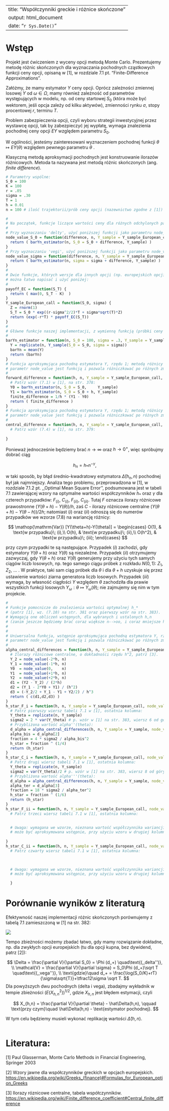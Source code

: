 
---
title: "Współczynniki greckie i różnice skończone"
output: html_document
date: "`r Sys.Date()`"
---

# Wstęp

Projekt jest ćwiczeniem z wyceny opcji metodą Monte Carlo. Prezentujemy metodę różnic skończonych dla wyznaczania pochodnych cząstkowych funkcji ceny opcji, opisaną w [1], w rozdziale 7.1 pt. "Finite-Difference Approximations".

Załóżmy, że mamy estymator $Y$ ceny opcji. Oprócz zależności zmiennej losowej $Y$ od $\omega\in\Omega$, mamy również zależność od parametrów występujących w modelu, np. od ceny startowej $S_0$ (która może być wektorem, jeśli opcja zależy od kilku aktywów), zmienności rynku $\sigma$, stopy procentowej $r$, terminu $T$.

Problem zabezpieczenia opcji, czyli wyboru strategii inwestycyjnej przez wystawcę opcji, tak by zabezpieczyć jej wypłatę, wymaga znalezienia pochodnej ceny opcji $EY$ względem parametru $S_0$.

W ogólności, jesteśmy zainteresowani wyznaczeniem pochodnej funkcji $\theta\mapsto EY(\theta)$ względem pewnego parametru $\theta$ .

Klasyczną metodą aproksymacji pochodnych jest konstruowanie ilorazów różnicowych. Metoda ta nazywana jest metodą różnic skończonych (ang. *finite difference*).

```r
# Parametry wspólne:
S_0 = 100
K = 100
r = .05
sigma = .30
T = 1
h = 0.01
n = 100 # ilość trajektorii/prób ceny opcji (nazewnictwo zgodne z [1])
```

```r
#
# Na początek, funkcje liczące wartości ceny dla różnych odchylonych parametrów (S_0, sigma, ...):
#
# Przy wyznaczaniu 'delty', użyć poniższej funkcji jako parametru node_value:
node_value_S_0 = function(difference, n, Y_sample = Y_sample_European_call) {
  return ( barYn_estimator(n, S_0 = S_0 + difference, Y_sample) )
}
# Przy wyznaczaniu 'vegi', użyć poniższej funkcji jako parametru node_value:
node_value_sigma = function(difference, n, Y_sample = Y_sample_European_call) {
  return ( barYn_estimator(n, sigma = sigma + difference, Y_sample) )
}
#
# Dwie funkcje, których wersje dla innych opcji (np. europejskich opcji sprzedaży)
# można łatwo napisać i użyć poniżej:
#
payoff_EC = function(S_T) {
  return ( max(0, S_T - K)  )
}
Y_sample_European_call = function(S_0, sigma) {
  Z = rnorm(1)
  S_T = S_0 * exp((r-sigma^2/2)*T + sigma*sqrt(T)*Z)
  return (exp(-r*T) * payoff_EC(S_T))
}
#
# Główne funkcje naszej implementacji, z wymienną funkcją (próbki ceny opcji) Y_sample:
#
barYn_estimator = function(n, S_0 = 100, sigma = .3, Y_sample = Y_sample_European_call) {
  Y = replicate(n, Y_sample(S_0 = S_0, sigma = sigma))
  barYn = mean(Y)
  return (barYn)
}
# Funkcja aproksymująca pochodną estymatora Y, rzędu 1; metodą różnicy prawostronnej;
# parametr node_value jest funkcją i pozwala różniczkować po różnych zmiennych (S_0, sigma, ...).
#
forward_difference = function(h, n, Y_sample = Y_sample_European_call, node_value = node_value_S_0) {
  # Patrz wzór (7.1) w [1], na str. 378:
  Y0 = barYn_estimator(n, S_0 = S_0,     Y_sample)
  Y1 = barYn_estimator(n, S_0 = S_0 + h, Y_sample)
  finite_difference = 1/h * (Y1 - Y0)
  return ( finite_difference )
} 
# Funkcja aproksymująca pochodną estymatora Y, rzędu 1; metodą różnicy centralnej;
# parametr node_value jest funkcją i pozwala różniczkować po różnych zmiennych (S_0, sigma, ...).
#
central_difference = function(h, n, Y_sample = Y_sample_European_call, node_value = node_value_S_0) {
  # Patrz wzór (7.4) w [1], na str. 379:
  
}
```

Ponieważ jednocześnie będziemy brać $n\to\infty$ oraz $h\to 0^+$, więc spróbujmy dobrać ciąg

$$
h_n = h_* n^{-\gamma},
$$

w taki sposób, by błąd średnio-kwadratowy estymatora $\hat\Delta(h_n,n)$ pochodnej był jak najmniejszy. Analiza tego problemu, przeprowadzona w [1], w rozdziale 7.1.2 pt. ,,Optimal Mean Square Error'', podsumowana jest w tabeli 7.1 zawierającej wzory na optymalne wartości współczynników $h_*$ oraz $\gamma$ dla czterech przypadków: $F_{(i)}$, $C_{(i)}$, $F_{(ii)}$, $C_{(ii)}$. Tutaj $F$ oznacza ilorazy różnicowe prawostronne $(Y(\theta+h)-Y(\theta))/h$, zaś $C$ - ilorazy różnicowe centralne $(Y(\theta+h)-Y(\theta-h))/2h$; natomiast $(i)$ oraz $(ii)$ odnoszą się do numerów przypadków we wzorze (7.8) na wariancję różnicy:

$$
\mathop{\mathrm{Var}} [Y(\theta+h)-Y(\theta)] = \begin{cases}
O(1), & \text{w przypadku}\; (i),\\
O(h), & \text{w przypadku}\; (ii),\\
O(h^2), & \text{w przypadku}\; (iii);
\end{cases}
$$

przy czym przypadki te są następujące. Przypadek $(i)$ zachodzi, gdy estymatory $Y(\theta+h)$ oraz $Y(\theta)$ są niezależne. Przypadek $(ii)$ otrzymujemy zazwyczaj, gdy $Y(\theta+h)$ oraz $Y(\theta)$ generujemy przy użyciu tych samych ciągów liczb losowych, np. tego samego ciągu próbek z rozkładu $N(0,1)$: $Z_1$, $Z_2$, ... . W praktyce, taki sam ciąg próbek dla $\theta$ i dla $\theta+h$ uzyskuje się przez ustawienie wartości ziarna generatora liczb losowych. Przypadek $(iii)$ wymaga, by własność ciągłości $Y$ względem $\theta$ zachodziła dla prawie wszystkich funkcji losowych $Y_\omega : \theta \mapsto Y_\omega(\theta)$; nie zajmujemy się nim w tym projekcie.

```r
#
# Funkcje pomocnicze do znalezienia wartości optymalnej h_* 
# (patrz [1], wz. (7.10) na str. 381 oraz pierwszy wzór na str. 383). 
# Wymagają one obliczeń wstępnych, dla wybranych i ustalonych h,n 
# (zanim jeszcze będziemy brać coraz większe n-->oo, i coraz mniejsze h-->0+).
#
#
# Uniwersalna funkcja, wstępnie aproksymująca pochodną estymatora Y, rzędu od 1 do 3;
# parametr node_value jest funkcją i pozwala różniczkować po różnych zmiennych (S_0, sigma, ...).
#
alpha_central_differences = function(h, n, Y_sample = Y_sample_European_call, node_value = node_value_S_0) {
  # Ilorazy różnicowe centralne, o dokładności rzędu h^2, patrz [3].
  Y_2 = node_value(-2*h, n)
  Y_1 = node_value(-1*h, n)
  Y0  = node_value(0,    n)
  Y1  = node_value(+1*h, n)
  Y2  = node_value(+2*h, n)
  d1 = (Y2 - Y_2) / (2*h)
  d2 = (Y_1 - 2*Y0 + Y1) / (h^2)
  d3 = (-Y_2/2 + Y_1 - Y1 + Y2/2) / h^3
  return ( c(d1,d2,d3) )
}
h_star_F_i = function(h, n, Y_sample = Y_sample_European_call, node_value = node_value_S_0) {
  # Patrz pierwszy wiersz tabeli 7.1 w [1], ostatnia kolumna:
  Y_theta = replicate(n, Y_sample)
  sigma2 = 2 * var(Y_theta) # p. wzór w [1] na str. 383, wiersz 6 od góry
  # Przybliżona wartość alpha''(theta):
  d_alpha = alpha_central_differences(h, n, Y_sample = Y_sample, node_value = node_value)
  alpha_bis = d_alpha[2]
  fraction = 4 * sigma2 / alpha_bis^2
  h_star = fraction ^ (1/4)
  return (h_star)
}
h_star_C_i = function(h, n, Y_sample = Y_sample_European_call, node_value = node_value_S_0) {
  # Patrz drugi wiersz tabeli 7.1 w [1], ostatnia kolumna:
  Y_theta = replicate(n, Y_sample)
  sigma2 = var(Y_theta)/2 # p. wzór w [1] na str. 383, wiersz 8 od góry
  # Przybliżona wartość alpha'''(theta):
  d_alpha = alpha_central_differences(h, n, Y_sample = Y_sample, node_value = node_value)
  alpha_ter = d_alpha[3]
  fraction = 18 * sigma2 / alpha_ter^2
  h_star = fraction ^ (1/6)
  return (h_star)
}
h_star_F_ii = function(h, n, Y_sample = Y_sample_European_call, node_value = node_value_S_0) {
  # Patrz trzeci wiersz tabeli 7.1 w [1], ostatnia kolumna:

  
  # Uwaga: wymagana we wzorze, nieznana wartość współczynnika wariancji $\sigma^2_{F,ii}$ 
  # może być aproksymowana wstępnie, przy użyciu wzoru w drugiej kolumnie tabeli 7.1.
  
}
h_star_C_ii = function(h, n, Y_sample = Y_sample_European_call, node_value = node_value_S_0) {
  # Patrz czwarty wiersz tabeli 7.1 w [1], ostatnia kolumna:

  
  
  # Uwaga: wymagana we wzorze, nieznana wartość współczynnika wariancji $\sigma^2_{C,ii}$ 
  # może być aproksymowana wstępnie, przy użyciu wzoru w drugiej kolumnie tabeli 7.1.

  }
```

# Porównanie wyników z literaturą

Efektywność naszej implementacji różnic skończonych porównujemy z tabelą 7.1 zamieszczoną w [1] na str. 382:

![](images/Glasserman_Tab_7.1.png)

Tempo zbieżności możemy zbadać łatwo, gdy mamy rozwiązanie dokładne, np. dla zwykłych opcji europejskich (tu dla opcji kupna, bez dywidend, patrz [2]):

$$
\Delta      = \frac{\partial V}{\partial S_0} = \Phi (d_+)
\quad\text{(,,delta'')},
\\
\mathcal{V} = \frac{\partial V}{\partial \sigma} = S_0\Phi (d_+)\sqrt T 
\quad\text{(,,vega'')},
\\
\text{gdzie}\quad d_+ = \frac{\log(S_0/K)+rT}{\sigma\sqrt{T}}+\tfrac12\sigma \sqrt T.
$$ Dla powyższych dwu pochodnych (delta i vega), zbadajmy wykładnik w tempie zbieżności $(E(X_{h,n}^2))^{1/2}$, gdzie $X_{h,n}$ jest błędem estymacji, czyli

$$
X_{h,n} = \frac{\partial V}{\partial \theta} - \hat\Delta(h,n),
\qquad
\text{przy czym}\quad
\hat\Delta(h,n) - \text{estymator pochodnej}.
$$

W tym celu będziemy musieli wykonać replikację wartości $\hat\Delta(h,n)$.

```r

```

# Literatura:

[1] Paul Glasserman, Monte Carlo Methods in Financial Engineering, Springer 2003

[2] Wzory jawne dla współczynników greckich w opcjach europejskich. [https://en.wikipedia.org/wiki/Greeks\_(finance)#Formulas_for_European_option_Greeks](https://en.wikipedia.org/wiki/Greeks_(finance)#Formulas_for_European_option_Greeks){.uri}

[3] Ilorazy róznicowe centralne, tabela współczynników. <https://en.wikipedia.org/wiki/Finite_difference_coefficient#Central_finite_difference>
